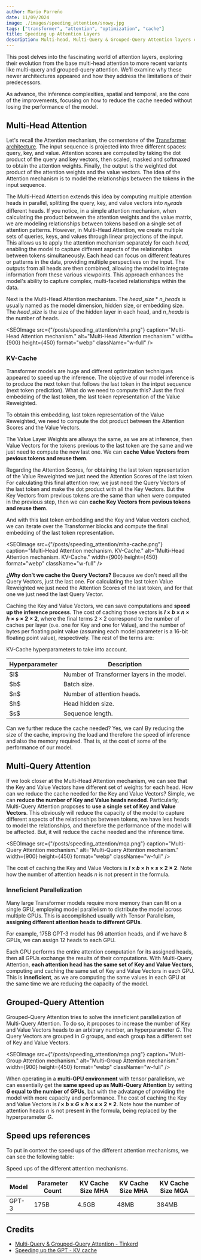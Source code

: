 ```yaml
---
author: Mario Parreño
date: 11/09/2024
image: ./images/speeding_attention/snowy.jpg
tags: ["transformer", "attention", "optimization", "cache"]
title: Speeding up Attention Layers
description: Multi-head, Multi-Query & Grouped-Query Attention layers clearly explained. How cache works in the Attention layers.
---
```



This post delves into the fascinating world of attention layers,
exploring their evolution from the base multi-head attention to more recent variants
like multi-query and grouped-query attention.
We'll examine why these newer architectures appeared
and how they address the limitations of their predecessors.

As advance, the <Underlined>inference complexities</Underlined>, spatial and temporal,
are the core of the improvements, focusing on how to <Underlined>reduce the cache</Underlined> needed
without losing the performance of the model.


## Multi-Head Attention

Let's recall the Attention mechanism, the cornerstone of the [Transformer architecture](/blog/transformer).
The input sequence is projected into three different spaces: query, key, and value.
Attention scores are computed by taking the dot product of the query and key vectors, then scaled, masked and softmaxed
to obtain the attention weights. 
Finally, the output is the weighted dot product of the attention weights and the value vectors.
The idea of the Attention mechanism is to model the relationships between the tokens in the input sequence.

The Multi-Head Attention extends this idea by computing multiple attention heads in parallel,
splitting the query, key, and value vectors into $n_heads$ different heads.
If you notice, in a simple attention mechanism, when calculating the product between
the attention weights and the value matrix, we are modeling relationships between tokens based
on a single set of attention patterns. However, in Multi-Head Attention,
we create multiple sets of queries, keys, and values through linear projections of the input.
This allows us to apply the <Underlined>attention mechanism separately for each *head*</Underlined>,
enabling the model to 
<Underlined color="green">capture different aspects of the relationships between tokens simultaneously</Underlined>.
Each head can focus on different features or patterns in the data,
providing multiple perspectives on the input.
The outputs from all heads are then combined,
allowing the model to integrate information from these various viewpoints.
This approach enhances the model's ability to capture complex,
multi-faceted relationships within the data.

Next is the Multi-Head Attention mechanism. The $head\_size*n\_heads$ is usually named as the model dimension, hidden size,
or embedding size. The $head\_size$ is the size of the hidden layer in each head, and $n\_heads$ is the number of heads.

<SEOImage
  src={"/posts/speeding_attention/mha.png"}
  caption="Multi-Head Attention mechanism."
  alt="Multi-Head Attention mechanism."
  width={900}
  height={450}
  format="webp"
  className="w-full"
/>

### KV-Cache

Transformer models are huge and different optimization techniques appeared to speed up the inference.
The objective of our model inference is to produce the next token that follows the last token in the intput sequence (next token prediction).
What do we need to compute this? Just the <Underlined color="brown">final embedding of the last token</Underlined>, the last token representation of the Value Reweighted.

To obtain this embedding, last token representation of the Value Reweighted,
we need to compute the dot product between the Attention Scores and the Value Vectors.

The Value Layer Weights are allways the same, as we are at inference, then Value Vectors for the tokens 
previous to the last token are the same and we just need to compute the new last one.
We can <Underlined color="red">**cache Value Vectors from pevious tokens and reuse them**</Underlined>.

Regarding the <Underlined color="green">Attention Scores</Underlined>, for obtaining the last token representation of the Value Reweighted we just need
the Attention Scores of the last token. For calculating this final attention row, we just need the <Underlined color="orange">Query Vectors of the last token</Underlined> and make the dot product with all the Key Vectors. But the Key Vectors from previous tokens 
are the same than when were computed in the previous step,
then we can <Underlined color="purple">**cache Key Vectors from pevious tokens and reuse them**</Underlined>.

And with this last token embedding and the Key and Value vectors cached,
we can iterate over the Transformer blocks and compute the final embedding of the last token representation.

<SEOImage
  src={"/posts/speeding_attention/mha-cache.png"}
  caption="Multi-Head Attention mechanism. KV-Cache."
  alt="Multi-Head Attention mechanism. KV-Cache."
  width={900}
  height={450}
  format="webp"
  className="w-full"
/>

**¿Why don't we cache the Query Vectors?** Because we don't need all the Query Vectors, just the last one.
For calculating the last token Value Reweighted we just need the Attention Scores of the last token,
and for that one we just need the last Query Vector.

Caching the Key and Value Vectors, we can save computations and **speed up the inference process**. The cost of
caching those vectors is **$l \times b \times n \times h \times s \times 2 \times 2$**, where the final terms $2 \times 2$
correspond to the number of caches per layer (o.e. one for Key and one for Value), and the number of bytes per floating
point value (assuming each model parameter is a 16-bit floating point value), respectively. The rest of the terms are:

<Table>
  <span slot="caption">
    KV-Cache hyperparameters to take into account.
  </span>

  <thead>
   <tr>
      <th>Hyperparameter</th>
      <th>Description</th>
    </tr>
  </thead>
  <tbody>
    <tr>
        <td>$l$</td>
        <td>Number of Transformer layers in the model.</td>
    </tr>
    <tr>
        <td>$b$</td>
        <td>Batch size.</td>
    </tr>
    <tr>
        <td>$n$</td>
        <td>Number of attention heads.</td>
    </tr>
    <tr>
        <td>$h$</td>
        <td>Head hidden size.</td>
    </tr>
    <tr>
        <td>$s$</td>
        <td>Sequence length.</td>
    </tr>
  </tbody>
</Table>

Can we further reduce the cache needed? Yes, we can! By reducing the size of the cache,
improving the load and therefore the speed of inference and also the memory required.
That is, at the cost of some of the performance of our model.

## Multi-Query Attention

If we look closer at the Multi-Head Attention mechanism, we can see that the Key and Value Vectors 
have different set of weights for each head. How can we reduce the cache needed for the Key and Value Vectors?
Simple, we can **reduce the number of Key and Value heads needed**. Particularly, Multi-Query Attention
proposes to **use a single set of Key and Value Vectors**.
This obviously will reduce the capacity of the model to capture different aspects of the relationships between tokens,
we have less heads to model the relationships,
and therefore the performance of the model will be affected. But, it will reduce the cache needed and the inference time.

<SEOImage
  src={"/posts/speeding_attention/mqa.png"}
  caption="Multi-Query Attention mechanism."
  alt="Multi-Query Attention mechanism."
  width={900}
  height={450}
  format="webp"
  className="w-full"
/>

The cost of caching the Key and Value Vectors is **$l \times b \times h \times s \times 2 \times 2$**.
Note how the number of attention heads $n$ is not present in the formula.

### Inneficient Parallelization

Many large Transformer models require more memory than can fit on a single GPU, employing model 
parallelism to distribute the model across multiple GPUs. This is accomplished usually with Tensor Parallelism,
**assigning different attention heads to different GPUs**.

For example, 175B GPT-3 model has 96 attention heads, and if we have 8 GPUs, we can assign 12 heads to each GPU.

Each GPU performs the entire attention computation for its assigned heads, then all GPUs exchange the results
of their computations. With Multi-Query Attention, **each attention head has the same set of Key and Value Vectors**,
computing and caching the same set of Key and Value Vectors in each GPU. This is **inneficient**, as we are computing
the same values in each GPU at the same time we are reducing the capacity of the model.

## Grouped-Query Attention

Grouped-Query Attention tries to solve the inneficient parallelization of Multi-Query Attention.
To do so, it proposes to increase the number of Key and Value Vectors heads to an arbitrary number,
an hyperparameter $G$. The Query Vectors are grouped in $G$ groups,
and each group has a different set of Key and Value Vectors.


<SEOImage
  src={"/posts/speeding_attention/mga.png"}
  caption="Multi-Group Attention mechanism."
  alt="Multi-Group Attention mechanism."
  width={900}
  height={450}
  format="webp"
  className="w-full"
/>

When operating in a **multi-GPU environment** with tensor parallelism, we can essentially get the **same speed up as
Multi-Query Attention** by setting **$G$ equal to the number of GPUs**, but with the advatange of providing the model
with more capacity and performance. The cost of caching the Key and Value Vectors is **$l \times b \times G \times h \times s \times 2 \times 2$**.
Note how the number of attention heads $n$ is not present in the formula, being replaced by the hyperparameter $G$.

## Speed ups references

To put in context the speed ups of the different attention mechanisms, we can see the following table:

<Table>
  <span slot="caption">
    Speed ups of the different attention mechanisms.
  </span>

  <thead>
   <tr>
      <th>Model</th>
      <th>Parameter Count</th>
      <th>KV Cache Size MHA</th>
      <th>KV Cache Size MHA</th>
      <th>KV Cache Size MGA</th>
    </tr>
  </thead>
  <tbody>
    <tr>
        <td>GPT-3</td>
        <td>175B</td>
        <td>4.5GB</td>
        <td>48MB</td>
        <td>384MB</td>
    </tr>
  </tbody>
</Table>

## Credits

- [Multi-Query & Grouped-Query Attention - Tinkerd](https://tinkerd.net/blog/machine-learning/multi-query-attention/)
- [Speeding up the GPT - KV cache](https://dipkumar.dev/becoming-the-unbeatable/posts/gpt-kvcache/)
